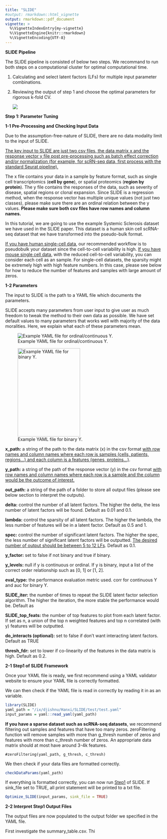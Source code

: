 ```yaml
---
title: "SLIDE"
#output: rmarkdown::html_vignette
output: rmarkdown::pdf_document
vignette: >
  %\VignetteIndexEntry{my-vignette}
  %\VignetteEngine{knitr::rmarkdown}
  %\VignetteEncoding{UTF-8}
---
```


**SLIDE Pipeline**

The SLIDE pipeline is consisted of below two steps. We recommand to run both steps on a computational cluster for optimal computational time.

1.  Calculating and select latent factors (LFs) for multiple input parameter combinations.

2.  Reviewing the output of step 1 and choose the optimal parameters for rigorous k-fold CV.

    ![](Vignette.png)

**Step 1: Parameter Tuning**

**1-1 Pre-Processing and Checking Input Data**

Due to the assumption-free-nature of SLIDE, there are no data modality limit to the input of SLIDE.

[The key input to SLIDE are just two csv files, the data matrix x and the response vector y file post pre-processing such as batch effect correction and/or normalization (for example, for scRN-seq data, first process with the standard Seurat pipeline).]{.underline}

The x file contains your data in a sample by feature format, such as single cell transcriptomics (**cell by gene**), or spatial proteomics (**region by protein**). The y file contains the responses of the data, such as severity of disease, spatial regions or clonal expansion. Since SLIDE is a regression method, when the response vector has multiple unique values (not just two classes), please make sure there are an ordinal relation between the y values. **Please make sure both csv files have row names and column names.**

In this tutorial, we are going to use the example Systemic Sclerosis dataset we have used in the SLIDE paper. This dataset is a human skin cell scRNA-seq dataset that we have transformed into the pseudo-bulk format.

[If you have human single-cell data,]{.underline} our recommended workflow is to pseudobulk your dataset since the cell-to-cell variability is high. [If you have mouse single cell data]{.underline}, with the reduced cell-to-cell variability, you can consider each cell as an sample. For single-cell datasets, the sparsity might be extremely high with high feature numbers. In this case, please see below for how to reduce the number of features and samples with large amount of zeros.

**1-2 Parameters**

The input to SLIDE is the path to a YAML file which documents the parameters.

SLIDE accepts many parameters from user input to give user as much freedom to tweak the method to their own data as possible. We have set default values to many parameters that works well with majority of the data moralities. Here, we explain what each of these parameters mean.

![Example YAML file for ordinal/continuous Y.](test_yaml_example.png)

![Example YAML file for binary Y.](Screen%20Shot%202024-02-14%20at%2010.48.53%20AM.png){width="200" height="282"}

**x_path:** a string of the path to the data matrix (x) in the csv format [with row names and column names where each row is samples (cells, patients, regions...) and each column is a features (genes, proteins...)]{.underline}.

**y_path:** a string of the path of the response vector (y) in the csv format [with row names and column names where each row is a sample and the column would be the outcome of interest.]{.underline}

**out_path:** a string of the path of a folder to store all output files (please see below section to interpret the outputs).

**delta:** control the number of all latent factors. The higher the delta, the less number of latent factors will be found. Default as 0.01 and 0.1.

**lambda:** control the sparsity of all latent factors. The higher the lambda, the less number of features will be in a latent factor. Default as 0.5 and 1.

**spec:** control the number of significant latent factors. The higher the spec, the less number of significant latent factors will be outputted. [The desired number of output should be between 5 to 12 LFs]{.underline}. Default as 0.1.

**y_factor:** set to false if not binary and true if binary.

**y_levels:** null if y is continuous or ordinal. If y is binary, input a list of the correct order relationship such as [0, 1] or [1, 2].

**eval_type:** the performance evaluation metric used. corr for continuous Y and auc for binary Y.

**SLIDE_iter:** the number of times to repeat the SLIDE latent factor selection algorithm. The higher the iteration, the more stable the performance would be. Default as

**SLIDE_top_feats:** the number of top features to plot from each latent factor. If set as n, a union of the top n weighted features and top n correlated (with y) features will be outputted.

**do_interacts (optional):** set to false if don't want interacting latent factors. Default as TRUE

**thresh_fdr:** set to lower if co-linearity of the features in the data matrix is high. Default as 0.2.

**2-1 Step1 of SLIDE Framework**

Once your YAML file is ready, we first recommend using a YAML validator website to ensure your YAML file is correctly formatted.

We can then check if the YAML file is read in correctly by reading it in as an variable.

```r
library(SLIDE)
yaml_path = "/ix/djishnu/Hanxi/SLIDE/test/test.yaml"
input_params = yaml::read_yaml(yaml_path)
```

**If you have a sparse dataset such as scRNA-seq datasets**, we recommend filtering out samples and features that have too many zeros. zeroFiltering function will remove samples with more than g_thresh number of zeros and features with more than c_thresh number of zeros. An appropriate data matrix should at most have around 3-4k features.

```name1
#zeroFiltering(yaml_path, g_thresh, c_thresh)
```

We then check if your data files are formatted correctly.

```r
checkDataParams(yaml_path)
```

If everything is formatted correctly, you can now run [Step1]{.underline} of SLIDE. If sink_file set to TRUE, all print statement will be printed to a txt file.

```r
Optimize_SLIDE(input_params, sink_file = TRUE)
```

**2-2 Interpret Step1 Output Files**

The output files are now populated to the output folder we specified in the YAML file.

First investigate the summary_table.csv. Thi
